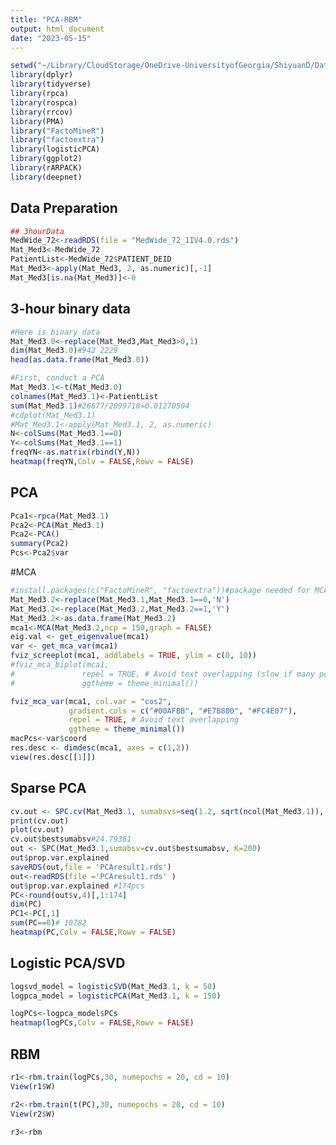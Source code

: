```yaml
---
title: "PCA-RBM"
output: html_document
date: "2023-05-15"
---
```


```r
setwd("~/Library/CloudStorage/OneDrive-UniversityofGeorgia/ShiyuanD/DataProcessing")
library(dplyr)
library(tidyverse)
library(rpca)
library(rospca)
library(rrcov)
library(PMA)
library("FactoMineR")
library("factoextra")
library(logisticPCA)
library(ggplot2)
library(rARPACK)
library(deepnet)
```

## Data Preparation
```r
## 3hourData
MedWide_72<-readRDS(file = "MedWide_72_1IV4.0.rds")
Mat_Med3<-MedWide_72
PatientList<-MedWide_72$PATIENT_DEID
Mat_Med3<-apply(Mat_Med3, 2, as.numeric)[,-1]
Mat_Med3[is.na(Mat_Med3)]<-0
```

## 3-hour binary data
```r
#Here is binary data
Mat_Med3.0<-replace(Mat_Med3,Mat_Med3>0,1)
dim(Mat_Med3.0)#942 2229
head(as.data.frame(Mat_Med3.0))
```
```r
#First, conduct a PCA
Mat_Med3.1<-t(Mat_Med3.0)
colnames(Mat_Med3.1)<-PatientList
sum(Mat_Med3.1)#26677/2099718=0.01270504
#cdplot(Mat_Med3.1)
#Mat_Med3.1<-apply(Mat_Med3.1, 2, as.numeric)
N<-colSums(Mat_Med3.1==0)
Y<-colSums(Mat_Med3.1==1)
freqYN<-as.matrix(rbind(Y,N))
heatmap(freqYN,Colv = FALSE,Rowv = FALSE)
```


## PCA
```r
Pca1<-rpca(Mat_Med3.1)
Pca2<-PCA(Mat_Med3.1)
Pca2<-PCA()
summary(Pca2)
Pcs<-Pca2$var
```


#MCA
```r
#install.packages(c("FactoMineR", "factoextra"))#package needed for MCA
Mat_Med3.2<-replace(Mat_Med3.1,Mat_Med3.1==0,'N')
Mat_Med3.2<-replace(Mat_Med3.2,Mat_Med3.2==1,'Y')
Mat_Med3.2<-as.data.frame(Mat_Med3.2)
mca1<-MCA(Mat_Med3.2,ncp = 150,graph = FALSE)
eig.val <- get_eigenvalue(mca1)
var <- get_mca_var(mca1)
fviz_screeplot(mca1, addlabels = TRUE, ylim = c(0, 10))
#fviz_mca_biplot(mca1, 
#               repel = TRUE, # Avoid text overlapping (slow if many point)
#               ggtheme = theme_minimal())

fviz_mca_var(mca1, col.var = "cos2",
             gradient.cols = c("#00AFBB", "#E7B800", "#FC4E07"), 
             repel = TRUE, # Avoid text overlapping
             ggtheme = theme_minimal())
macPcs<-var$coord
res.desc <- dimdesc(mca1, axes = c(1,2))
view(res.desc[[1]])
```

## Sparse PCA
```r
cv.out <- SPC.cv(Mat_Med3.1, sumabsvs=seq(1.2, sqrt(ncol(Mat_Med3.1)), len=6))
print(cv.out)
plot(cv.out)
cv.out$bestsumabsv#24.79361 
out <- SPC(Mat_Med3.1,sumabsv=cv.out$bestsumabsv, K=200)
out$prop.var.explained
saveRDS(out,file = 'PCAresult1.rds')
out<-readRDS(file ='PCAresult1.rds' )
out$prop.var.explained #174pcs
PC<-round(out$v,4)[,1:174]
dim(PC)
PC1<-PC[,1]
sum(PC==0)# 10782
heatmap(PC,Colv = FALSE,Rowv = FALSE)
```


## Logistic PCA/SVD
```r
logsvd_model = logisticSVD(Mat_Med3.1, k = 50)
logpca_model = logisticPCA(Mat_Med3.1, k = 150)
```

```r
logPCs<-logpca_model$PCs
heatmap(logPCs,Colv = FALSE,Rowv = FALSE)
```
## RBM
```r
r1<-rbm.train(logPCs,30, numepochs = 20, cd = 10)
View(r1$W)

r2<-rbm.train(t(PC),30, numepochs = 20, cd = 10)
View(r2$W)

r3<-rbm
```

